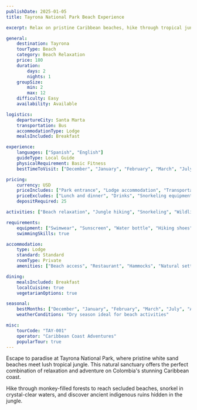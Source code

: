 ```yaml
---
publishDate: 2025-01-05
title: Tayrona National Park Beach Experience

excerpt: Relax on pristine Caribbean beaches, hike through tropical jungle, and discover the perfect blend of adventure and relaxation in Colombia's most beautiful national park.

general:
    destination: Tayrona
    tourType: Beach
    category: Beach Relaxation
    price: 180
    duration:
        days: 2
        nights: 1
    groupSize:
        min: 2
        max: 12
    difficulty: Easy
    availability: Available

logistics:
    departureCity: Santa Marta
    transportation: Bus
    accommodationType: Lodge
    mealsIncluded: Breakfast

experience:
    languages: ["Spanish", "English"]
    guideType: Local Guide
    physicalRequirement: Basic Fitness
    bestTimeToVisit: ["December", "January", "February", "March", "July", "August"]

pricing:
    currency: USD
    priceIncludes: ["Park entrance", "Lodge accommodation", "Transportation", "Guided nature walk", "Beach access"]
    priceExcludes: ["Lunch and dinner", "Drinks", "Snorkeling equipment", "Tips"]
    depositRequired: 25

activities: ["Beach relaxation", "Jungle hiking", "Snorkeling", "Wildlife photography", "Indigenous ruins exploration", "Sunset watching"]

requirements:
    equipment: ["Swimwear", "Sunscreen", "Water bottle", "Hiking shoes", "Hat"]
    swimmingSkills: true

accommodation:
    type: Lodge
    standard: Standard
    roomType: Private
    amenities: ["Beach access", "Restaurant", "Hammocks", "Natural setting"]

dining:
    mealsIncluded: Breakfast
    localCuisine: true
    vegetarianOptions: true

seasonal:
    bestMonths: ["December", "January", "February", "March", "July", "August"]
    weatherConditions: "Dry season ideal for beach activities"

misc:
    tourCode: "TAY-001"
    operator: "Caribbean Coast Adventures"
    popularTour: true
---
```


Escape to paradise at Tayrona National Park, where pristine white sand beaches meet lush tropical jungle. This natural sanctuary offers the perfect combination of relaxation and adventure on Colombia's stunning Caribbean coast.

Hike through monkey-filled forests to reach secluded beaches, snorkel in crystal-clear waters, and discover ancient indigenous ruins hidden in the jungle.
